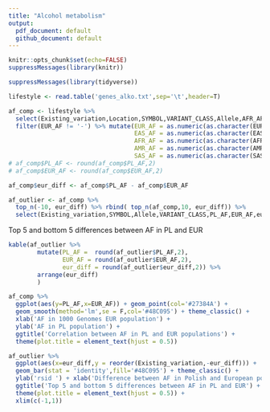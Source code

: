 ```yaml
---
title: "Alcohol metabolism"
output:
  pdf_document: default
  github_document: default
---
```


```r
knitr::opts_chunk$set(echo=FALSE)
suppressMessages(library(knitr))
```




```r
suppressMessages(library(tidyverse))

lifestyle <- read.table('genes_alko.txt',sep='\t',header=T)

af_comp <- lifestyle %>% 
  select(Existing_variation,Location,SYMBOL,VARIANT_CLASS,Allele,AFR_AF:SAS_AF,PL_AF,CLIN_SIG,IMPACT) %>%
  filter(EUR_AF != '-') %>% mutate(EUR_AF = as.numeric(as.character(EUR_AF)),
                                   EAS_AF = as.numeric(as.character(EAS_AF)),
                                   AFR_AF = as.numeric(as.character(AFR_AF)),
                                   AMR_AF = as.numeric(as.character(AMR_AF)),
                                   SAS_AF = as.numeric(as.character(SAS_AF))) %>% na.omit()
# af_comp$PL_AF <- round(af_comp$PL_AF,2)
# af_comp$EUR_AF <- round(af_comp$EUR_AF,2)

af_comp$eur_diff <- af_comp$PL_AF - af_comp$EUR_AF

af_outlier <- af_comp %>% 
  top_n(-10, eur_diff) %>% rbind( top_n(af_comp,10, eur_diff)) %>% 
  select(Existing_variation,SYMBOL,Allele,VARIANT_CLASS,PL_AF,EUR_AF,eur_diff) %>% arrange(eur_diff)
```


Top 5 and bottom 5 differences between AF in PL and EUR

```r
kable(af_outlier %>% 
        mutate(PL_AF =  round(af_outlier$PL_AF,2),
               EUR_AF = round(af_outlier$EUR_AF,2),
               eur_diff = round(af_outlier$eur_diff,2)) %>%
        arrange(eur_diff)
        )
```




```r
af_comp %>% 
  ggplot(aes(y=PL_AF,x=EUR_AF)) + geom_point(col='#27384A') + 
  geom_smooth(method='lm',se = F,col='#48C095') + theme_classic() + 
  xlab('AF in 1000 Genomes EUR population') +
  ylab('AF in PL population') + 
  ggtitle('Correlation between AF in PL and EUR populations') +
  theme(plot.title = element_text(hjust = 0.5))

af_outlier %>%
  ggplot(aes(x=eur_diff,y = reorder(Existing_variation,-eur_diff))) + 
  geom_bar(stat = 'identity',fill='#48C095') + theme_classic() +
  ylab('rsid ') + xlab('Difference between AF in Polish and European populations') +
  ggtitle('Top 5 and bottom 5 differences between AF in PL and EUR') +
  theme(plot.title = element_text(hjust = 0.5)) +
  xlim(c(-1,1))


```
